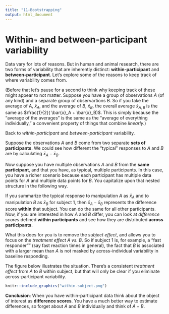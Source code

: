 ---
title: "11-Bootstrapping"
output: html_document
---

# Within- and between-participant variability

Data vary for lots of reasons. But in human and animal research, there are two forms of variability that are inherently distinct: **within-participant** and **between-participant**. Let's explore some of the reasons to keep track of where variability comes from.

(Before that let's pause for a second to think why keeping track of these might appear to not matter. Suppose you have a group of observations $A$ (of any kind) and a separate group of observartions B. So if you take the average of A, $\bar{x}_A$, and the average of $B$, $\bar{x}_B$, the overall average $\bar{x}_{A,B}$ is the same as $\frac{1}{2}(
\bar{x}_A + \bar{x}_B)$. This is simply because the "average of the averages" is the same as the "average of everything individually," a convenient property of things that combine *linearly*.)

Back to *within-participant* and *between-participant* variability. 

Suppose the observations $A$ and $B$ come from two separate **sets of participants**. We could see how different the "typical" responses to $A$ and $B$ are by calculating $\bar{x}_A-\bar{x}_B$. 

Now suppose you have multiple observations $A$ and $B$ from the **same participant**, and that you have, as typical, multiple participants. In this case, you have a richer scenario because each participant has multiple data points for $A$ and multiple data points for $B$. You capitalize upon that nested structure in the following way.

If you summarize the typical response to manipulation $A$ as $\bar{x}_A$ and to manipulation $B$ as $\bar{x}_B$ for subject $1$, then $\bar{x}_A-\bar{x}_B$ represents the difference score **within** that subject. You can do the same for all other participants. Now, if you are interested in how $A$ and $B$ differ, you can look at *difference scores* defined **within participants** and see how they are distributed **across participants**. 

What this does for you is to remove the *subject effect*, and allows you to focus on the *treatment effect A vs. B*. So if subject $1$ is, for example, a "fast responder"" (say fast reaction times in general), the fact that $B$ is associated with a larger mean  than $A$ is not masked by across-individual variability in baseline responding.

The figure below illustrates the situation. There's a consistent *treatment effect* from $A$ to $B$ within subject, but that will only be clear if you eliminate across-participant variability.

```{r out.width = "100%", echo=FALSE, fig.cap="Within-subject differences studied across participants. $A$ and $B$ represent the two conditions of interest. The bottom gray line indicates the range of responding from $150$ to $650$ (say, reaction times in milliseconds), and arbitrary low, medium, and high respoding zones (L, M, and H). The small purple lines are individual trials, and the thicker line is the mean for that condition."}
knitr::include_graphics("within-subject.png")
```

**Conclusion**: When you have within-participant data think about the object of interest as **difference scores**. You have a much better way to estimate differences, so forget about $A$ and $B$ individually and think of $A-B$.








